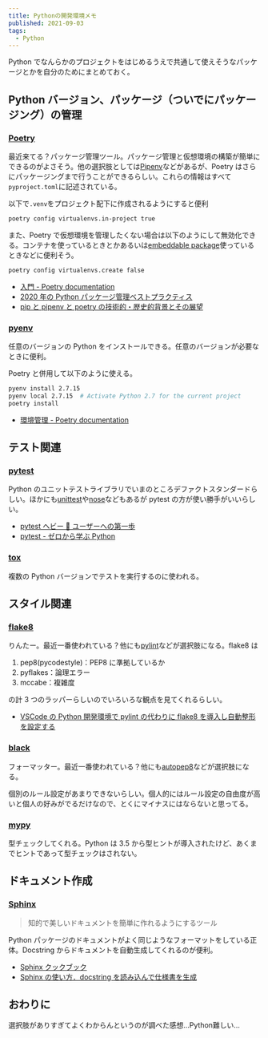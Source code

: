 ```yaml
---
title: Pythonの開発環境メモ
published: 2021-09-03
tags:
  - Python
---
```


Python でなんらかのプロジェクトをはじめるうえで共通して使えそうなパッケージとかを自分のためにまとめておく。

## Python バージョン、パッケージ（ついでにパッケージング）の管理

### [Poetry](https://github.com/python-poetry/poetry)

最近来てる？パッケージ管理ツール。パッケージ管理と仮想環境の構築が簡単にできるのがよさそう。他の選択肢としては[Pipenv](https://github.com/pypa/pipenv)などがあるが、Poetry はさらにパッケージングまで行うことができるらしい。これらの情報はすべて`pyproject.toml`に記述されている。

以下で`.venv`をプロジェクト配下に作成されるようにすると便利

```bash
poetry config virtualenvs.in-project true
```

また、Poetry で仮想環境を管理したくない場合は以下のようにして無効化できる。コンテナを使っているときとかあるいは[embeddable package](https://www.tamaosa.com/2021/python-on-usb/)使っているときなどに便利そう。

```bash
poetry config virtualenvs.create false
```

- [入門 - Poetry documentation](https://cocoatomo.github.io/poetry-ja/)
- [2020 年の Python パッケージ管理ベストプラクティス](https://qiita.com/sk217/items/43c994640f4843a18dbe)
- [pip と pipenv と poetry の技術的・歴史的背景とその展望](https://vaaaaaanquish.hatenablog.com/entry/2021/03/29/221715)

### [pyenv](https://github.com/pyenv/pyenv)

任意のバージョンの Python をインストールできる。任意のバージョンが必要なときに便利。

Poetry と併用して以下のように使える。

```bash
pyenv install 2.7.15
pyenv local 2.7.15  # Activate Python 2.7 for the current project
poetry install
```

- [環境管理 - Poetry documentation](https://cocoatomo.github.io/poetry-ja/managing-environments/)

## テスト関連

### [pytest](https://docs.pytest.org/en/6.2.x/)

Python のユニットテストライブラリでいまのところデファクトスタンダードらしい。ほかにも[unittest](https://docs.python.org/ja/3/library/unittest.html)や[nose](https://nose.readthedocs.io/en/latest/)などもあるが pytest の方が使い勝手がいいらしい。

- [pytest ヘビー 🐍 ユーザーへの第一歩](https://www.m3tech.blog/entry/pytest-summary)
- [pytest - ゼロから学ぶ Python](https://rinatz.github.io/python-book/ch08-02-pytest/)

### [tox](https://tox.readthedocs.io/en/latest/)

複数の Python バージョンでテストを実行するのに使われる。

## スタイル関連

### [flake8](https://flake8.pycqa.org/en/latest/)

りんたー。最近一番使われている？他にも[pylint](https://www.pylint.org/)などが選択肢になる。flake8 は

1. pep8(pycodestyle)：PEP8 に準拠しているか
2. pyflakes：論理エラー
3. mccabe：複雑度

の計 3 つのラッパーらしいのでいろいろな観点を見てくれるらしい。

- [VSCode の Python 開発環境で pylint の代わりに flake8 を導入し自動整形を設定する](https://qiita.com/psychoroid/items/2c2acc06c900d2c0c8cb)

### [black](https://black.readthedocs.io/en/stable/index.html)

フォーマッター。最近一番使われている？他にも[autopep8](https://github.com/hhatto/autopep8)などが選択肢になる。

個別のルール設定があまりできないらしい。個人的にはルール設定の自由度が高いと個人の好みがでるだけなので、とくにマイナスにはならないと思ってる。

### [mypy](http://www.mypy-lang.org/)

型チェックしてくれる。Python は 3.5 から型ヒントが導入されたけど、あくまでヒントであって型チェックはされない。

## ドキュメント作成

### [Sphinx](https://www.sphinx-doc.org/ja/master/)

> 知的で美しいドキュメントを簡単に作れるようにするツール

Python パッケージのドキュメントがよく同じようなフォーマットをしている正体。Docstring からドキュメントを自動生成してくれるのが便利。

- [Sphinx クックブック](https://sphinx-users.jp/cookbook/index.html)
- [Sphinx の使い方．docstring を読み込んで仕様書を生成](https://qiita.com/futakuchi0117/items/4d3997c1ca1323259844#%E3%83%97%E3%83%AD%E3%82%B8%E3%82%A7%E3%82%AF%E3%83%88%E3%81%AE%E6%BA%96%E5%82%99)

## おわりに

選択肢がありすぎてよくわからんというのが調べた感想…Python難しい…